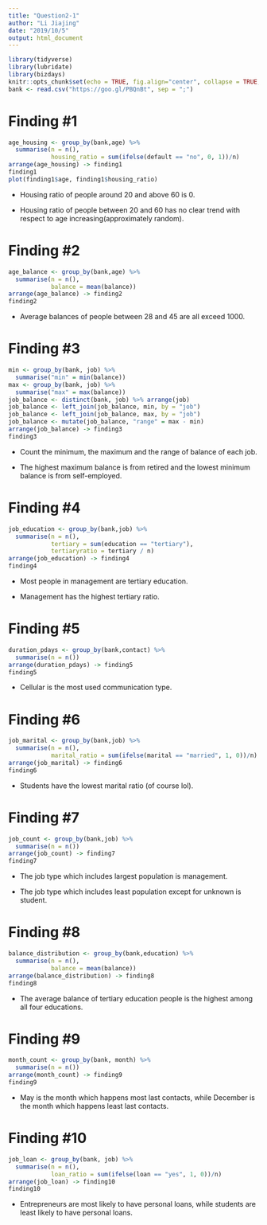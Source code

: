 ```yaml
---
title: "Question2-1"
author: "Li Jiajing"
date: "2019/10/5"
output: html_document
---
```


```r
library(tidyverse) 
library(lubridate) 
library(bizdays) 
knitr::opts_chunk$set(echo = TRUE, fig.align="center", collapse = TRUE, cache = TRUE)
bank <- read.csv("https://goo.gl/PBQnBt", sep = ";")
```

# Finding #1
```r
age_housing <- group_by(bank,age) %>%
  summarise(n = n(),
            housing_ratio = sum(ifelse(default == "no", 0, 1))/n)
arrange(age_housing) -> finding1
finding1
plot(finding1$age, finding1$housing_ratio)
```

* Housing ratio of people around 20 and above 60 is 0.

* Housing ratio of people between 20 and 60 has no clear trend with respect to age increasing(approximately random).

# Finding #2
```r
age_balance <- group_by(bank,age) %>%
  summarise(n = n(),
            balance = mean(balance))
arrange(age_balance) -> finding2
finding2
```

* Average balances of people between 28 and 45 are all exceed 1000.

# Finding #3
```r
min <- group_by(bank, job) %>%
  summarise("min" = min(balance))
max <- group_by(bank, job) %>%
  summarise("max" = max(balance))
job_balance <- distinct(bank, job) %>% arrange(job)
job_balance <- left_join(job_balance, min, by = "job")
job_balance <- left_join(job_balance, max, by = "job")
job_balance <- mutate(job_balance, "range" = max - min)
arrange(job_balance) -> finding3
finding3
```

* Count the minimum, the maximum and the range of balance of each job.

* The highest maximum balance is from retired and the lowest minimum balance is from self-employed.

# Finding #4
```r
job_education <- group_by(bank,job) %>%
  summarise(n = n(),
            tertiary = sum(education == "tertiary"),
            tertiaryratio = tertiary / n)
arrange(job_education) -> finding4
finding4
```

* Most people in management are tertiary education.

* Management has the highest tertiary ratio.

# Finding #5
```r
duration_pdays <- group_by(bank,contact) %>%
  summarise(n = n())
arrange(duration_pdays) -> finding5
finding5
```

* Cellular is the most used communication type.

# Finding #6
```r
job_marital <- group_by(bank,job) %>%
  summarise(n = n(),
            marital_ratio = sum(ifelse(marital == "married", 1, 0))/n) 
arrange(job_marital) -> finding6
finding6
```

* Students have the lowest marital ratio (of course lol).

# Finding #7
```r
job_count <- group_by(bank,job) %>%
  summarise(n = n())
arrange(job_count) -> finding7
finding7
```

* The job type which includes largest population is management.

* The job type which includes least population except for unknown is student.

# Finding #8
```r
balance_distribution <- group_by(bank,education) %>%
  summarise(n = n(),
            balance = mean(balance))
arrange(balance_distribution) -> finding8
finding8
```

* The average balance of tertiary education people is the highest among all four educations.

# Finding #9
```r
month_count <- group_by(bank, month) %>%
  summarise(n = n())
arrange(month_count) -> finding9
finding9
```

* May is the month which happens most last contacts, while December is the month which happens least last contacts.

# Finding #10
```r
job_loan <- group_by(bank, job) %>%
  summarise(n = n(),
            loan_ratio = sum(ifelse(loan == "yes", 1, 0))/n)
arrange(job_loan) -> finding10
finding10
```

* Entrepreneurs are most likely to have personal loans, while students are least likely to have personal loans.
